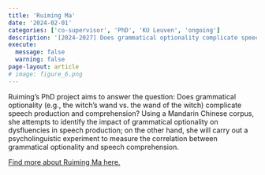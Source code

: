 ```yaml
---
title: 'Ruiming Ma'
date: '2024-02-01'
categories: ['co-supervisor', 'PhD', 'KU Leuven', 'ongoing']
description: '[2024-2027] Does grammatical optionality complicate speech production and comprehension? The case of Mandarin Chinese'
execute: 
  message: false
  warning: false
page-layout: article
# image: figure_6.png
---
```


Ruiming’s PhD project aims to answer the question: Does grammatical optionality (e.g., the witch’s wand vs. the wand of the witch) complicate speech production and comprehension? Using a Mandarin Chinese corpus, she attempts to identify the impact of grammatical optionality on dysfluencies in speech production; on the other hand, she will carry out a psycholinguistic experiment to measure the correlation between grammatical optionality and speech comprehension.

[Find more about Ruiming Ma here.](https://www.arts.kuleuven.be/ling/qlvl/people/pages/00157540)



